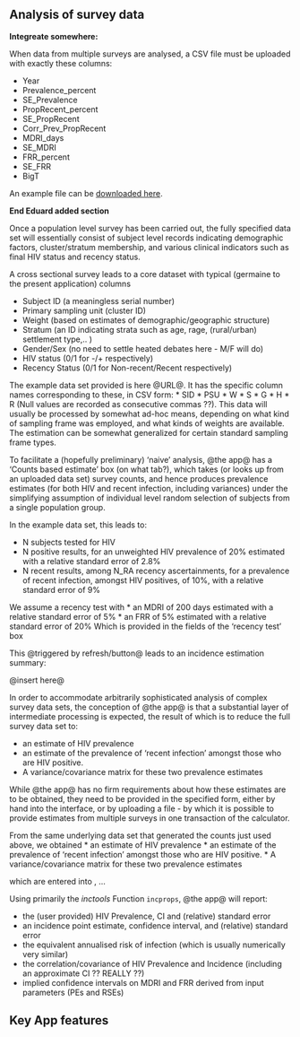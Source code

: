 ## Analysis of survey data

**Integreate somewhere:**

When data from multiple surveys are analysed, a CSV file must be uploaded with exactly these columns:

* Year
* Prevalence_percent
* SE_Prevalence
* PropRecent_percent
* SE_PropRecent
* Corr_Prev_PropRecent
* MDRI_days
* SE_MDRI
* FRR_percent
* SE_FRR
* BigT

An example file can be [downloaded here](example_survey_input.csv).

**End Eduard added section**


Once a population level survey has been carried out, the fully specified data set will essentially consist of subject level records indicating demographic factors, cluster/stratum membership, and various clinical indicators such as final HIV status and recency status.

A cross sectional survey leads to a core dataset with typical (germaine to the present application) columns

* Subject ID (a meaningless serial number)
* Primary sampling unit (cluster ID)
* Weight (based on estimates of demographic/geographic structure)
* Stratum (an ID indicating strata such as age, rage, (rural/urban) settlement type,.. )
* Gender/Sex (no need to settle heated debates here - M/F will do)
* HIV status (0/1 for -/+ respectively)
* Recency Status (0/1 for Non-recent/Recent respectively)

The example data set provided is here @URL@. It has the specific column names corresponding to these, in CSV form:
* SID
* PSU
* W
* S
* G
* H
* R
(Null values are recorded as consecutive commas ??). This data will usually be processed by somewhat ad-hoc means, depending on what kind of sampling frame was employed, and what kinds of weights are available. The estimation can be somewhat generalized for certain standard sampling frame types.


To facilitate a (hopefully preliminary) 'naive' analysis, @the app@ has a ‘Counts based estimate’ box (on what tab?), which takes (or looks up from an uploaded data set) survey counts, and hence produces prevalence estimates (for both HIV and recent infection, including variances) under the simplifying assumption of individual level random selection of subjects from a single population group.

In the example data set, this leads to:

* N subjects tested for HIV
* N positive results, for an unweighted HIV prevalence of 20% estimated with a relative standard error of 2.8%
* N recent results, among N_RA recency ascertainments, for a prevalence of recent infection, amongst HIV positives, of 10%, with a relative standard error of 9%

We assume a recency test with
* an MDRI of 200 days estimated with a relative standard error of 5%
* an FRR of 5% estimated with a relative standard error of 20%
Which is provided in the fields of the ‘recency test’ box

This @triggered by refresh/button@ leads to an incidence estimation summary:

@insert here@

In order to accommodate arbitrarily sophisticated analysis of complex survey data sets, the conception of @the app@ is that a substantial layer of intermediate processing is expected, the result of which is to reduce the full survey data set to:

*	an estimate of HIV prevalence
*	an estimate of the prevalence of ‘recent infection’ amongst those who are HIV positive.
*	A variance/covariance matrix for these two prevalence estimates

While @the app@ has no firm requirements about how these estimates are to be obtained, they need to be provided in the specified form, either by hand into the interface, or by uploading a file - by which it is possible to provide estimates from multiple surveys in one transaction of the calculator.

From the same underlying data set that generated the counts just used above, we obtained
*	an estimate of HIV prevalence
*	an estimate of the prevalence of ‘recent infection’ amongst those who are HIV positive.
*	A variance/covariance matrix for these two prevalence estimates

which are entered into , ...

Using primarily the *inctools* Function `incprops`, @the app@ will report:

* the (user provided) HIV Prevalence, CI and (relative) standard error
* an incidence point estimate, confidence interval, and (relative) standard error
* the equivalent annualised risk of infection (which is usually numerically very similar)
* the correlation/covariance of HIV Prevalence and Incidence (including an approximate CI ?? REALLY ??)
* implied confidence intervals on MDRI and FRR derived from input parameters (PEs and RSEs)



## Key App features

###
